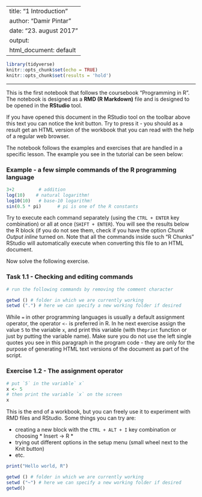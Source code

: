 
---
title: "1 Introduction"
author: "Damir Pintar"
date: "23. august 2017"
output:
  html_document: default
---


```r
library(tidyverse)
knitr::opts_chunk$set(echo = TRUE)
knitr::opts_chunk$set(results = 'hold')
```

***

This is the first notebook that follows the coursebook "Programming in R". The notebook is designed as a **RMD (R Markdown)** file and is designed to be opened in the **RStudio** tool.

If you have opened this document in the RStudio tool on the toolbar above this text you can notice the knit button. Try to press it - you should as a result get an HTML version of the workbook that you can read with the help of a regular web browser.

The notebook follows the examples and exercises that are handled in a specific lesson. The example you see in the tutorial can be seen below:

### Example - a few simple commands of the R programming language

```r
3+2         # addition
log(10)    # natural logarithm!
log10(10)   # base-10 logarithm! 
sin(0.5 * pi)      # pi is one of the R constants
```

Try to execute each command separately (using the `CTRL + ENTER` key combination) or all at once (`SHIFT + ENTER`). You will see the results below the R block (if you do not see them, check if you have the option  *Chunk Output inline* turned on. Note that all the commands inside such "R Chunks" RStudio will automatically execute when converting this file to an HTML document.

Now solve the following exercise.

### Task 1.1 - Checking and editing commands

```r
# run the following commands by removing the comment character

getwd () # folder in which we are currently working
setwd (".") # here we can specify a new working folder if desired

```

While `=` in other programming languages is usually a default assignment operator, the operator `<-` is preferred in R. In he next exercise assign the value `5` to the variable `x`, and print this variable (with the` print` function or just by putting the variable name). Make sure you do not use the left single quotes you see in this paragraph in the program code - they are only for the purpose of generating HTML text versions of the document as part of the script. 


### Exercise 1.2 - The assignment operator

```r
# put `5` in the variable` x`
x <- 5
# then print the variable `x` on the screen
x
```

This is the end of a workbook, but you can freely use it to experiment with RMD files and RStudio. Some things you can try are:

- creating a new block with the `CTRL + ALT + I` key combination or choosing * Insert -> R *
- trying out different options in the setup menu (small wheel next to the Knit button)
- etc.

```r
print("Hello world, R")

getwd () # folder in which we are currently working
setwd ("~") # here we can specify a new working folder if desired
getwd()
```

